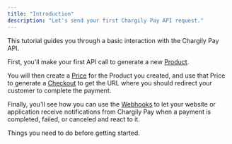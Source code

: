 ```yaml
---
title: "Introduction"
description: "Let's send your first Chargily Pay API request."
---
```


This tutorial guides you through a basic interaction with the Chargily Pay API.

First, you'll make your first API call to generate a new [Product](/pay-v2/api-reference/products/product-object "Product").  

You will then create a [Price](/pay-v2/api-reference/prices/price-object "Price") for the Product you created, and use that Price to generate a [Checkout](/pay-v2/api-reference/checkouts/checkout-object "Checkout") to get the URL where you should redirect your customer to complete the payment.

Finally, you'll see how you can use the [Webhooks](/pay-v2/webhooks "Webhook") to let your website or application receive notifications from Chargily Pay when a payment is completed, failed, or canceled and react to it.

<Card title="Before you start" icon="exclamation" href="/pay-v2/before-you-start">
  Things you need to do before getting started.
</Card>
